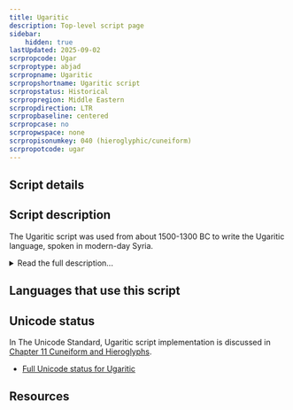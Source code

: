 ```yaml
---
title: Ugaritic
description: Top-level script page
sidebar:
    hidden: true
lastUpdated: 2025-09-02
scrpropcode: Ugar
scrproptype: abjad
scrpropname: Ugaritic
scrpropshortname: Ugaritic script
scrpropstatus: Historical
scrpropregion: Middle Eastern
scrpropdirection: LTR
scrpropbaseline: centered
scrpropcase: no
scrpropwspace: none
scrpropisonumkey: 040 (hieroglyphic/cuneiform)
scrpropotcode: ugar
---
```



## Script details

<ScriptDetails />

## Script description

The Ugaritic script was used from about 1500-1300 BC to write the Ugaritic language, spoken in modern-day Syria.

<details>
<summary>Read the full description...</summary>It was also occasionally used for writing documents in the Hurrian language. Visually, the script resembled Cuneiform, with each letter written as one of a combination of short, linear wedges. However, the forms of the letters appear to have been freely invented; derivational relationships with other cuneiform letters have not been established. The script remained relatively stable in form throughout its use, with no significant changes.

Ugaritic was generally written from left to right with a vertical slash dividing words. Rarely, it was also written from right to left. There were thirty letters used, all representing consonants. Three of these, called _aleph_, represented a glottal stop, each with a different vowel associated with it. The vowels [a], [i] and [u] were represented in this way. The letter representing [j] was also sometimes used as a vowel. Letters were ordered into one of two orders. The "Northern Semitic order" more closely resembles the order of Hebrew and Greek letters, and the "Southern Semitic order" more closely resembles that of South Arabian and Ge'ez letters.

Letters were aligned to a midline. No punctuation was used apart from the inter-word slash.
</details>

## Languages that use this script

<WsList script='Ugar' wsMax='5' />

## Unicode status

In The Unicode Standard, Ugaritic script implementation is discussed in [Chapter 11 Cuneiform and Hieroglyphs](http://www.unicode.org/versions/latest/ch11.pdf).

- [Full Unicode status for Ugaritic](/scrlang/unicode/ugar-unicode.md)



## Resources

<ScriptResources detailSummary='seemore' />

